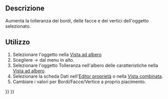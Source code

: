 <languages/>
{{Docnav/it
|[[OpenSCAD_ResizeMeshFeature/it|Ridimensiona la mesh]]
|[[OpenSCAD_Edgestofaces/it|Converti Bordi in Facce]]
|[[OpenSCAD_Workbench/it|OpenSCAD]]
|IconL=OpenSCAD_ResizeMeshFeature.svg
|IconR=OpenSCAD_Edgestofaces.svg
|IconC=Workbench_OpenSCAD.svg
}}

{{GuiCommand/it
|Name=OpenSCAD IncreaseTolerance‏‎Feature
|Name/it=Incrementa tolleranza
|MenuLocation=OpenSCAD → Incrementa tolleranza
|Workbenches=[[OpenSCAD_Workbench/it|OpenSCAD]]
}}

<span id="Description"></span>
==Descrizione== 

Aumenta la tolleranza dei bordi, delle facce e dei vertici dell'oggetto selezionato.

<span id="Usage"></span>
==Utilizzo== 

<div class="mw-translate-fuzzy">
# Selezionare l'oggetto nella [[Tree_view/it|Vista ad albero]]
# Scegliere {{KEY| OpenSCAD}} → {{KEY|[[Image:OpenSCAD_IncreaseToleranceFeature.svg|24px]] Incrementa la tolleranza}} dal menu in alto.
# Selezionare l'oggetto Tolleranza nell'albero delle caratteristiche nella [[Tree_view/it|Vista ad albero]].
# Selezionare la scheda Dati nell'[[Property_editor/it|Editor proprietà]] o nella [[Combo_view/it|Vista combinata]].
# Cambiare i valori per Bordi/Facce/Vertice a proprio piacimento.
</div>


{{Docnav/it
|[[OpenSCAD_ResizeMeshFeature/it|Ridimensiona la mesh]]
|[[OpenSCAD_Edgestofaces/it|Converti Bordi in Facce]]
|[[OpenSCAD_Workbench/it|OpenSCAD]]
|IconL=OpenSCAD_ResizeMeshFeature.svg
|IconR=OpenSCAD_Edgestofaces.svg
|IconC=Workbench_OpenSCAD.svg
}}

{{OpenSCAD_Tools_navi{{#translation:}}}}
{{Userdocnavi{{#translation:}}}}